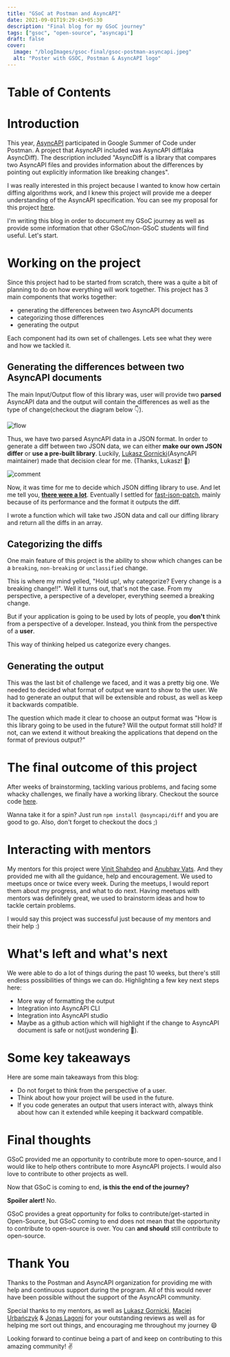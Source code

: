 ```yaml
---
title: "GSoC at Postman and AsyncAPI"
date: 2021-09-01T19:29:43+05:30
description: "Final blog for my GSoC journey"
tags: ["gsoc", "open-source", "asyncapi"]
draft: false
cover:
  image: "/blogImages/gsoc-final/gsoc-postman-asyncapi.jpeg"
  alt: "Poster with GSOC, Postman & AsyncAPI logo"
---
```


# Table of Contents

# Introduction

This year, [AsyncAPI](https://www.asyncapi.com/) participated in Google Summer of Code under Postman. A project that AsyncAPI included was AsyncAPI diff(aka AsyncDiff). The description included "AsyncDiff is a library that compares two AsyncAPI files and provides information about the differences by pointing out explicitly information like breaking changes".

I was really interested in this project because I wanted to know how certain diffing algorithms work, and I knew this project will provide me a deeper understanding of the AsyncAPI specification. You can see my proposal for this project [here](https://docs.google.com/document/d/1ITOVGcGUihEQTEyyKR1IA-4pbdpRixRQxb7-ixhGajc/edit?usp=sharing).

I'm writing this blog in order to document my GSoC journey as well as provide some information that other GSoC/non-GSoC students will find useful. Let's start.

# Working on the project

Since this project had to be started from scratch, there was a quite a bit of planning to do on how everything will work together. This project has 3 main components that works together:

- generating the differences between two AsyncAPI documents
- categorizing those differences
- generating the output

Each component had its own set of challenges. Lets see what they were and how we tackled it.

## Generating the differences between two AsyncAPI documents

The main Input/Output flow of this library was, user will provide two **parsed** AsyncAPI data and the output will contain the differences as well as the type of change(checkout the diagram below 👇).

![flow](/blogImages/gsoc-final/diff-flow.png#center)

Thus, we have two parsed AsyncAPI data in a JSON format. In order to generate a diff between two JSON data, we can either **make our own JSON differ** or **use a pre-built library**. Luckily, [Lukasz Gornicki](https://github.com/derberg)(AsyncAPI maintainer) made that decision clear for me. (Thanks, Lukasz! 🙌)

![comment](/blogImages/gsoc-final/lukasz_comment.png#center)

Now, it was time for me to decide which JSON diffing library to use. And let me tell you, [**there were a lot**](https://github.com/asyncapi/diff/issues/10#issue-935128289). Eventually I settled for [fast-json-patch](https://github.com/Starcounter-Jack/JSON-Patch), mainly because of its performance and the format it outputs the diff.

I wrote a function which will take two JSON data and call our diffing library and return all the diffs in an array.

## Categorizing the diffs

One main feature of this project is the ability to show which changes can be a `breaking`, `non-breaking` or `unclassified` change.

This is where my mind yelled, "Hold up!, why categorize? Every change is a breaking change!!". Well it turns out, that's not the case. From my perspective, a perspective of a developer, everything seemed a breaking change.

But if your application is going to be used by lots of people, you **don't** think from a perspective of a developer. Instead, you think from the perspective of a **user**.

This way of thinking helped us categorize every changes.

## Generating the output

This was the last bit of challenge we faced, and it was a pretty big one. We needed to decided what format of output we want to show to the user. We had to generate an output that will be extensible and robust, as well as keep it backwards compatible.

The question which made it clear to choose an output format was "How is this library going to be used in the future? Will the output format still hold? If not, can we extend it without breaking the applications that depend on the format of previous output?"

# The final outcome of this project

After weeks of brainstorming, tackling various problems, and facing some whacky challenges, we finally have a working library. Checkout the source code [here](https://github.com/asyncapi/diff/).

Wanna take it for a spin? Just run `npm install @asyncapi/diff` and you are good to go. Also, don't forget to checkout the docs ;)

# Interacting with mentors

My mentors for this project were [Vinit Shahdeo](https://github.com/vinitshahdeo) and [Anubhav Vats](https://github.com/onbit-syn). And they provided me with all the guidance, help and encouragement. We used to meetups once or twice every week. During the meetups, I would report them about my progress, and what to do next. Having meetups with mentors was definitely great, we used to brainstorm ideas and how to tackle certain problems.

I would say this project was successful just because of my mentors and their help :)

# What's left and what's next

We were able to do a lot of things during the past 10 weeks, but there's still endless possibilities of things we can do. Highlighting a few key next steps here:

- More way of formatting the output
- Integration into AsyncAPI CLI
- Integration into AsyncAPI studio
- Maybe as a github action which will highlight if the change to AsyncAPI document is safe or not(just wondering 🤔).

# Some key takeaways

Here are some main takeaways from this blog:

- Do not forget to think from the perspective of a user.
- Think about how your project will be used in the future.
- If you code generates an output that users interact with, always think about how can it extended while keeping it backward compatible.

# Final thoughts

GSoC provided me an opportunity to contribute more to open-source, and I would like to help others contribute to more AsyncAPI projects. I would also love to contribute to other projects as well.

Now that GSoC is coming to end, **is this the end of the journey?**

**Spoiler alert!** No.

GSoC provides a great opportunity for folks to contribute/get-started in Open-Source, but GSoC coming to end does not mean that the opportunity to contribute to open-source is over. You can **and should** still contribute to open-source.

# Thank You

Thanks to the Postman and AsyncAPI organization for providing me with help and continuous support during the program. All of this would never have been possible without the support of the AsyncAPI community.

Special thanks to my mentors, as well as [Lukasz Gornicki](https://github.com/derberg), [Maciej Urbańczyk](https://github.com/magicmatatjahu) & [Jonas Lagoni](https://github.com/jonaslagoni) for your outstanding reviews as well as for helping me sort out things, and encouraging me throughout my journey 😄

Looking forward to continue being a part of and keep on contributing to this amazing community! ✌️
